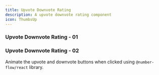 ```yaml
---
title: Upvote Downvote Rating
description: A upvote downvote rating component
icon: ThumbsUp
---
```



### Upvote Downvote Rating - 01
<ComponentPreview 
  name="upvote-downvote-rating-01"     
  classNameComponentContainer='min-h-[200px]' 
/>


### Upvote Downvote Rating - 02

Animate the upvote and downvote buttons when clicked using `@number-flow/react` library.

<ComponentPreview 
  name="upvote-downvote-rating-02"     
  classNameComponentContainer='min-h-[200px]' 
/>







